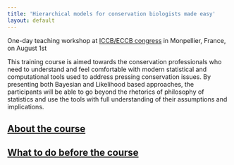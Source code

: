 ```yaml
---
title: 'Hierarchical models for conservation biologists made easy'
layout: default
---
```


One-day teaching workshop at [ICCB/ECCB congress](http://www.iccb-eccb2015.org/content/pre-congress-training-workshops) in Monpellier, France, on August 1st

This training course is aimed towards the conservation professionals who need to understand and feel comfortable with modern statistical and computational tools used to address pressing conservation issues. By presenting both Bayesian and Likelihood based approaches, the participants will be able to go beyond the rhetorics of philosophy of statistics and use the tools with full understanding of their assumptions and implications.

## [About the course]({{ site.baseurl }}/courses/2015/montpellier/about-the-course.html)

## [What to do before the course]({{ site.baseurl }}/courses/2015/montpellier/how-to-prepare.html)


